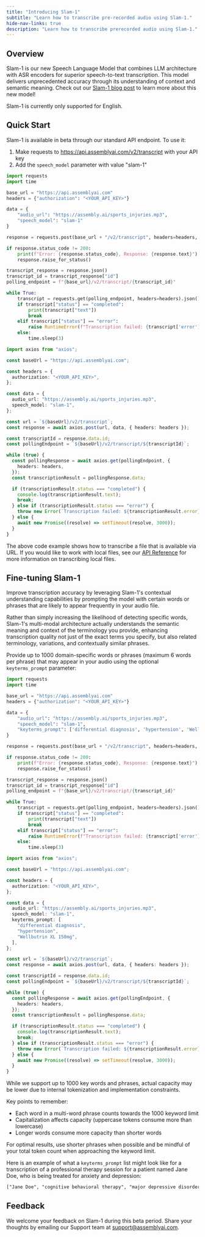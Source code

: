```yaml
---
title: "Introducing Slam-1"
subtitle: "Learn how to transcribe pre-recorded audio using Slam-1."
hide-nav-links: true
description: "Learn how to transcribe prerecorded audio using Slam-1."
---
```


## Overview

Slam-1 is our new Speech Language Model that combines LLM architecture with ASR encoders for superior speech-to-text transcription. This model delivers unprecedented accuracy through its understanding of context and semantic meaning. Check out our [Slam-1 blog post](https://www.assemblyai.com/blog/slam-1-public-beta) to learn more about this new model!

<Info>Slam-1 is currently only supported for English.</Info>

## Quick Start

Slam-1 is available in beta through our standard API endpoint. To use it:

1. Make requests to https://api.assemblyai.com/v2/transcript with your API key
2. Add the `speech_model` parameter with value "slam-1"

<Tabs groupId="language">
<Tab language="python" title="Python" default>

```python
import requests
import time

base_url = "https://api.assemblyai.com"
headers = {"authorization": "<YOUR_API_KEY>"}

data = {
    "audio_url": "https://assembly.ai/sports_injuries.mp3",
    "speech_model": "slam-1"
}

response = requests.post(base_url + "/v2/transcript", headers=headers, json=data)

if response.status_code != 200:
    print(f"Error: {response.status_code}, Response: {response.text}")
    response.raise_for_status()

transcript_response = response.json()
transcript_id = transcript_response["id"]
polling_endpoint = f"{base_url}/v2/transcript/{transcript_id}"

while True:
    transcript = requests.get(polling_endpoint, headers=headers).json()
    if transcript["status"] == "completed":
        print(transcript["text"])
        break
    elif transcript["status"] == "error":
        raise RuntimeError(f"Transcription failed: {transcript['error']}")
    else:
        time.sleep(3)
```

</Tab>
<Tab language="typescript" title="Typescript">

```ts
import axios from "axios";

const baseUrl = "https://api.assemblyai.com";

const headers = {
  authorization: "<YOUR_API_KEY>",
};

const data = {
  audio_url: "https://assembly.ai/sports_injuries.mp3",
  speech_model: "slam-1",
};

const url = `${baseUrl}/v2/transcript`;
const response = await axios.post(url, data, { headers: headers });

const transcriptId = response.data.id;
const pollingEndpoint = `${baseUrl}/v2/transcript/${transcriptId}`;

while (true) {
  const pollingResponse = await axios.get(pollingEndpoint, {
    headers: headers,
  });
  const transcriptionResult = pollingResponse.data;

  if (transcriptionResult.status === "completed") {
    console.log(transcriptionResult.text);
    break;
  } else if (transcriptionResult.status === "error") {
    throw new Error(`Transcription failed: ${transcriptionResult.error}`);
  } else {
    await new Promise((resolve) => setTimeout(resolve, 3000));
  }
}
```

</Tab>
</Tabs>

<Note title="Local audio files">

The above code example shows how to transcribe a file that is available via URL. If you would like to work with local files, see our [API Reference](https://www.assemblyai.com/docs/api-reference/files/upload) for more information on transcribing local files.

</Note>

## Fine-tuning Slam-1

Improve transcription accuracy by leveraging Slam-1's contextual understanding capabilities by prompting the model with certain words or phrases that are likely to appear frequently in your audio file.

Rather than simply increasing the likelihood of detecting specific words, Slam-1's multi-modal architecture actually understands the semantic meaning and context of the terminology you provide, enhancing transcription quality not just of the exact terms you specify, but also related terminology, variations, and contextually similar phrases.

Provide up to 1000 domain-specific words or phrases (maximum 6 words per phrase) that may appear in your audio using the optional `keyterms_prompt` parameter:

<Tabs groupId="language">
<Tab language="python" title="Python" default>

```python
import requests
import time

base_url = "https://api.assemblyai.com"
headers = {"authorization": "<YOUR_API_KEY>"}

data = {
    "audio_url": "https://assembly.ai/sports_injuries.mp3",
    "speech_model": "slam-1",
    "keyterms_prompt": ['differential diagnosis', 'hypertension', 'Wellbutrin XL 150mg']
}

response = requests.post(base_url + "/v2/transcript", headers=headers, json=data)

if response.status_code != 200:
    print(f"Error: {response.status_code}, Response: {response.text}")
    response.raise_for_status()

transcript_response = response.json()
transcript_id = transcript_response["id"]
polling_endpoint = f"{base_url}/v2/transcript/{transcript_id}"

while True:
    transcript = requests.get(polling_endpoint, headers=headers).json()
    if transcript["status"] == "completed":
        print(transcript["text"])
        break
    elif transcript["status"] == "error":
        raise RuntimeError(f"Transcription failed: {transcript['error']}")
    else:
        time.sleep(3)
```

</Tab>
<Tab language="typescript" title="Typescript">

```ts
import axios from "axios";

const baseUrl = "https://api.assemblyai.com";

const headers = {
  authorization: "<YOUR_API_KEY>",
};

const data = {
  audio_url: "https://assembly.ai/sports_injuries.mp3",
  speech_model: "slam-1",
  keyterms_prompt: [
    "differential diagnosis",
    "hypertension",
    "Wellbutrin XL 150mg",
  ],
};

const url = `${baseUrl}/v2/transcript`;
const response = await axios.post(url, data, { headers: headers });

const transcriptId = response.data.id;
const pollingEndpoint = `${baseUrl}/v2/transcript/${transcriptId}`;

while (true) {
  const pollingResponse = await axios.get(pollingEndpoint, {
    headers: headers,
  });
  const transcriptionResult = pollingResponse.data;

  if (transcriptionResult.status === "completed") {
    console.log(transcriptionResult.text);
    break;
  } else if (transcriptionResult.status === "error") {
    throw new Error(`Transcription failed: ${transcriptionResult.error}`);
  } else {
    await new Promise((resolve) => setTimeout(resolve, 3000));
  }
}
```

</Tab>
</Tabs>

<Note title="Keyword count limits">

While we support up to 1000 key words and phrases, actual capacity may be lower due to internal tokenization and implementation constraints.

Key points to remember:

- Each word in a multi-word phrase counts towards the 1000 keyword limit
- Capitalization affects capacity (uppercase tokens consume more than lowercase)
- Longer words consume more capacity than shorter words

For optimal results, use shorter phrases when possible and be mindful of your total token count when approaching the keyword limit.

</Note>

Here is an example of what a `keyterms_prompt` list might look like for a transcription of a professional therapy session for a patient named Jane Doe, who is being treated for anxiety and depression:

```txt wordWrap
["Jane Doe", "cognitive behavioral therapy", "major depressive disorder", "generalized anxiety disorder", "ADHD", "trauma-informed care", "Lexapro 10mg", "psychosocial assessment", "therapeutic alliance", "emotional dysregulation", "GAD-7", "PHQ-9", "Citalopram 20mg", "Lorazepam 2mg"]
```

## Feedback

We welcome your feedback on Slam-1 during this beta period. Share your thoughts by emailing our Support team at support@assemblyai.com.
